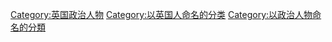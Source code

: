 {{wikipedia category|hidden=yes|container=yes}}
{{eponymous category}}
[[Category:英国政治人物|Category:英国政治人物]]
[[Category:以英国人命名的分类|Category:以英国人命名的分类]]
[[Category:以政治人物命名的分類|Category:以政治人物命名的分類]]
